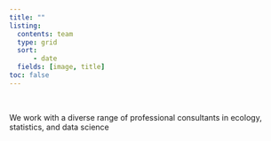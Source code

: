 ```yaml
---
title: ""
listing:
  contents: team
  type: grid 
  sort:
      - date
  fields: [image, title]
toc: false
---
```


<br>

::: column-page-inset-left
::: larger
We work with a diverse range of professional consultants in ecology, statistics, and data science
:::
:::

<br> <br> <br>
